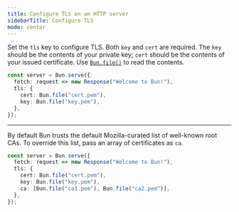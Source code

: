 ---
title: Configure TLS on an HTTP server
sidebarTitle: Configure TLS
mode: center
---

Set the `tls` key to configure TLS. Both `key` and `cert` are required. The `key` should be the contents of your private key; `cert` should be the contents of your issued certificate. Use [`Bun.file()`](https://bun.com/docs/api/file-io#reading-files-bun-file) to read the contents.

```ts server.ts icon="/icons/typescript.svg"
const server = Bun.serve({
  fetch: request => new Response("Welcome to Bun!"),
  tls: {
    cert: Bun.file("cert.pem"),
    key: Bun.file("key.pem"),
  },
});
```

---

By default Bun trusts the default Mozilla-curated list of well-known root CAs. To override this list, pass an array of certificates as `ca`.

```ts server.ts icon="/icons/typescript.svg"
const server = Bun.serve({
  fetch: request => new Response("Welcome to Bun!"),
  tls: {
    cert: Bun.file("cert.pem"),
    key: Bun.file("key.pem"),
    ca: [Bun.file("ca1.pem"), Bun.file("ca2.pem")],
  },
});
```
